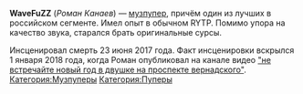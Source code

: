 {{Инфобокс для пуперов
|title2=WaveFuZZ
|другие_ники=nick97ftgun
|image3=[[Файл:WaveFuZZ.jpg|left]]
|сферы_творчества=RYTPMV
|год_начала=2013
|image4=
|имя_фамилия=Роман Канаев
|дата_рождения=
|место_проживания=Тамбов, с 2016 года - Москва
|ссылки=
*[https://www.youtube.com/channel/UCQ0hDNwxz_orFUAtV6t1EaA WaveFuZZ]
*[https://www.youtube.com/channel/UCsRuJSVxoi6cYnMCOaIvMvw FuZZalt]
}}

'''WaveFuZZ''' (''Роман Канаев'') — [[Музпуперы|музпупер]], причём один из лучших в российском сегменте.  Имел опыт в обычном RYTP. Помимо упора на качество звука, старался брать оригинальные сурсы.

Инсценировал смерть 23 июня 2017 года. Факт инсценировки вскрылся 1 января 2018 года, когда Роман опубликовал на канале видео [https://www.youtube.com/watch?v=gsckat12REA "не встречайте новый год в двушке на проспекте вернадского"].
[[Категория:Музпуперы]]
[[Категория:Пуперы]]